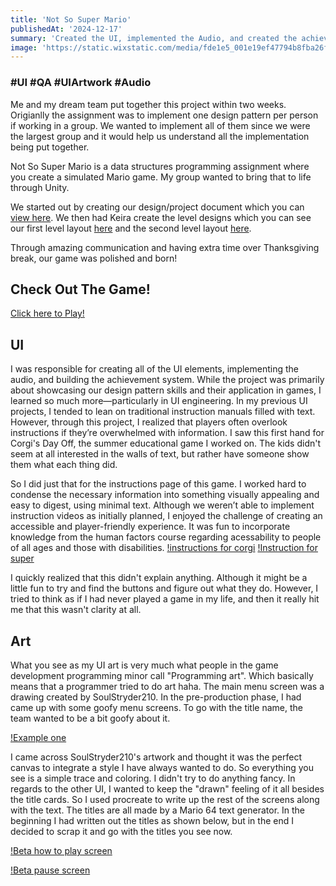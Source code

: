 ```yaml
---
title: 'Not So Super Mario'
publishedAt: '2024-12-17'
summary: 'Created the UI, implemented the Audio, and created the achievement system for my teams Unity Programming Final project'
image: 'https://static.wixstatic.com/media/fde1e5_001e19ef47794b8fba26f98b6c032f53~mv2.png/v1/fill/w_600,h_338,al_c,q_85,usm_0.66_1.00_0.01,enc_avif,quality_auto/Not%20so%20Super%20Mario%20Starting%20Screen.png'
---
```

### #UI #QA #UIArtwork #Audio
Me and my dream team put together this project within two weeks. Origianlly the assignment was to implement one design pattern per person if working in a group. We wanted to implement all of them since we were the largest group and it would help us understand all the implementation being put together. 

Not So Super Mario is a data structures programming assignment where you create a simulated Mario game. My group wanted to bring that to life through Unity.

We started out by creating our design/project document which you can [view here](https://docs.google.com/document/d/16EcHx-05CAGvcCdfEWlBPcTBETwTwHgE8VzoOm0gHZE/edit?usp=sharing). We then had Keira create the level designs which you can see our first level layout [here](https://docs.google.com/drawings/d/11gaX1NRnJDIL2PfEN_gIiXwajvezgHxK78pn7RJLZb8/edit?usp=sharing) and the second level layout [here](https://docs.google.com/drawings/d/1Pu-urcF2eTGLX988PgV_nV7HoEke3CXwbNxmNemlGBU/edit?usp=sharing).

Through amazing communication and having extra time over Thanksgiving break, our game was polished and born!

## Check Out The Game!
[Click here to Play!](https://magpie0.itch.io/not-so-super-mario)

## UI
I was responsible for creating all of the UI elements, implementing the audio, and building the achievement system. While the project was primarily about showcasing our design pattern skills and their application in games, I learned so much more—particularly in UI engineering. In my previous UI projects, I tended to lean on traditional instruction manuals filled with text. However, through this project, I realized that players often overlook instructions if they’re overwhelmed with information. I saw this first hand for Corgi's Day Off, the summer educational game I worked on. The kids didn't seem at all interested in the walls of text, but rather have someone show them what each thing did.

So I did just that for the instructions page of this game. I worked hard to condense the necessary information into something visually appealing and easy to digest, using minimal text. Although we weren’t able to implement instruction videos as initially planned, I enjoyed the challenge of creating an accessible and player-friendly experience. It was fun to incorporate knowledge from the human factors course regarding acessability to people of all ages and those with disabilities. 
[!instructions for corgi](https://static.wixstatic.com/media/fde1e5_fdc1b164aa9c49edacd38c93bb591db7~mv2.png/v1/fill/w_600,h_338,al_c,q_85,usm_0.66_1.00_0.01,enc_avif,quality_auto/InstructionsPart1Screen.png)
[!Instruction for super](https://static.wixstatic.com/media/fde1e5_ea830cb28fb54bdc9ceb1031d8c38c6b~mv2.png/v1/fill/w_600,h_400,al_c,q_85,usm_0.66_1.00_0.01,enc_avif,quality_auto/fde1e5_ea830cb28fb54bdc9ceb1031d8c38c6b~mv2.png)

I quickly realized that this didn't explain anything. Although it might be a little fun to try and find the buttons and figure out what they do. However, I tried to think as if I had never played a game in my life, and then it really hit me that this wasn't clarity at all. 

## Art
What you see as my UI art is very much what people in the game development programming minor call "Programming art". Which basically means that a programmer tried to do art haha. The main menu screen was a drawing created by SoulStryder210. In the pre-production phase, I had came up with some goofy menu screens. To go with the title name, the team wanted to be a bit goofy about it.

[!Example one](https://static.wixstatic.com/media/fde1e5_a731c30454954dde83ce7c19956091f1~mv2.png/v1/fill/w_600,h_338,al_c,q_85,usm_0.66_1.00_0.01,enc_avif,quality_auto/2.png)

I came across SoulStryder210's artwork and thought it was the perfect canvas to integrate a style I have always wanted to do. So everything you see is a simple trace and coloring. I didn't try to do anything fancy. In regards to the other UI, I wanted to keep the "drawn" feeling of it all besides the title cards. So I used procreate to write up the rest of the screens along with the text. The titles are all made by a Mario 64 text generator. In the beginning I had written out the titles as shown below, but in the end I decided to scrap it and go with the titles you see now.

[!Beta how to play screen](https://static.wixstatic.com/media/fde1e5_d0269b42371f4a1c96c0ff8cc08324d1~mv2.png/v1/fill/w_600,h_337,al_c,q_85,usm_0.66_1.00_0.01,enc_avif,quality_auto/fde1e5_d0269b42371f4a1c96c0ff8cc08324d1~mv2.png)

[!Beta pause screen](https://static.wixstatic.com/media/fde1e5_a87c56f78c054a4784483b717c965f54~mv2.png/v1/fill/w_303,h_238,al_c,q_85,enc_avif,quality_auto/fde1e5_a87c56f78c054a4784483b717c965f54~mv2.png)

